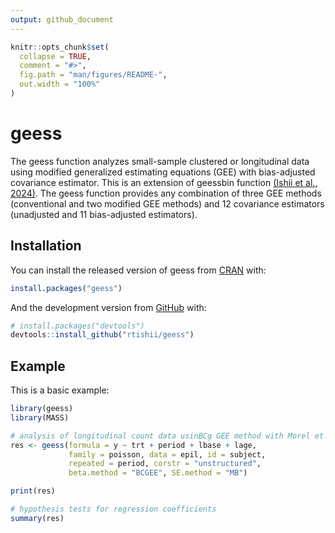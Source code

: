```yaml
---
output: github_document
---
```


<!-- README.md is generated from README.Rmd. Please edit that file -->

```r
knitr::opts_chunk$set(
  collapse = TRUE,
  comment = "#>",
  fig.path = "man/figures/README-",
  out.width = "100%"
)
```

# geess

<!-- badges: start -->
<!-- badges: end -->

The geess function analyzes small-sample clustered or longitudinal data using
modified generalized estimating equations (GEE) with bias-adjusted covariance
estimator. This is an extension of geessbin function 
[(Ishii et al., 2024)](https://doi.org/10.1186/s12874-024-02368-2). 
The geess function provides any combination of three GEE methods 
(conventional and two modified GEE methods) and 12 covariance estimators
(unadjusted and 11 bias-adjusted estimators).

## Installation

You can install the released version of geess from 
[CRAN](https://CRAN.R-project.org) with:

``` r
install.packages("geess")
```

And the development version from [GitHub](https://github.com/) with:

``` r
# install.packages("devtools")
devtools::install_github("rtishii/geess")
```

## Example

This is a basic example:

```r
library(geess)
library(MASS)

# analysis of longitudinal count data usinBCg GEE method with Morel et al. covariance estimator
res <- geess(formula = y ~ trt + period + lbase + lage,
             family = poisson, data = epil, id = subject,
             repeated = period, corstr = "unstructured",
             beta.method = "BCGEE", SE.method = "MB")

print(res)

# hypothesis tests for regression coefficients
summary(res)
```
